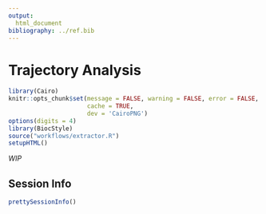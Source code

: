 ```yaml
---
output:
  html_document
bibliography: ../ref.bib
---
```


# Trajectory Analysis

```r
library(Cairo)
knitr::opts_chunk$set(message = FALSE, warning = FALSE, error = FALSE,
                      cache = TRUE,
                      dev = 'CairoPNG')
options(digits = 4)
library(BiocStyle)
source("workflows/extractor.R")
setupHTML()
```

*WIP*


## Session Info

```r
prettySessionInfo()
```

